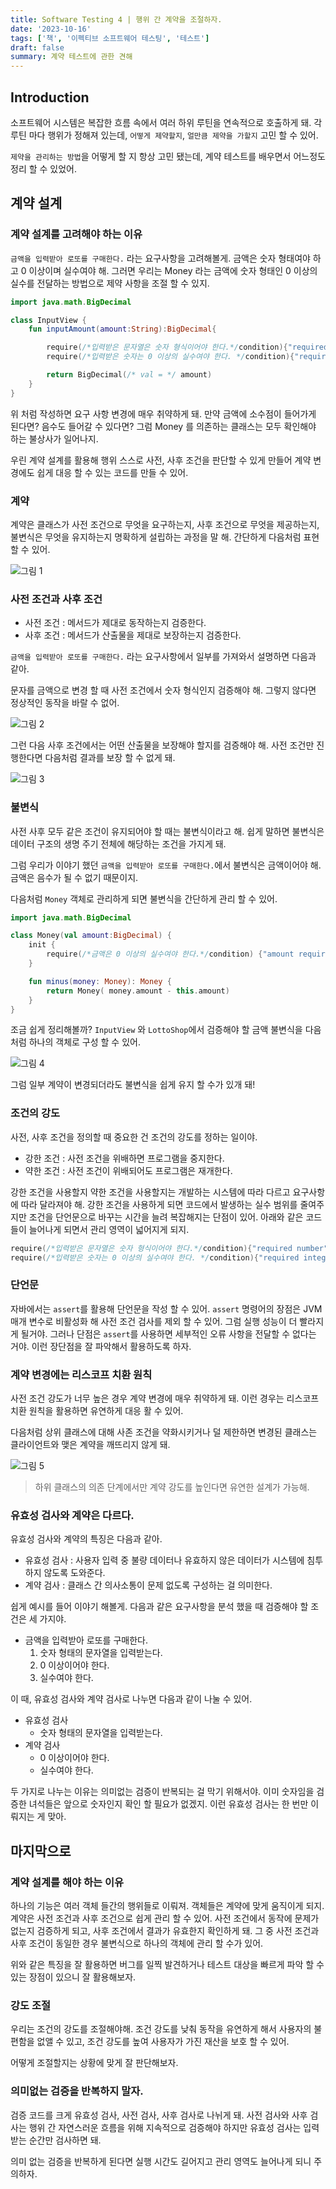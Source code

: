 ```yaml
---
title: Software Testing 4 | 행위 간 계약을 조절하자.
date: '2023-10-16'
tags: ['책', '이펙티브 소프트웨어 테스팅', '테스트']
draft: false
summary: 계약 테스트에 관한 견해
---
```


## Introduction

소프트웨어 시스템은 복잡한 흐름 속에서 여러 하위 루틴을 연속적으로 호출하게 돼.
각 루틴 마다 행위가 정해져 있는데, `어떻게 제약할지`, `얼만큼 제약을 가할지` 고민 할 수 있어.

`제약을 관리하는 방법`을 어떻게 할 지 항상 고민 됐는데, 계약 테스트를 배우면서 어느정도 정리 할 수 있었어.

<TOCInline toc={props.toc} exclude="Introduction" />

## 계약 설계

### 계약 설계를 고려해야 하는 이유

`금액을 입력받아 로또를 구매한다.` 라는 요구사항을 고려해볼게. 금액은 숫자 형태여야 하고 0 이상이며 실수여야 해.
그러면 우리는 Money 라는 금액에 숫자 형태인 0 이상의 실수를 전달하는 방법으로 제약 사항을 조절 할 수 있지.

```kotlin
import java.math.BigDecimal

class InputView {
    fun inputAmount(amount:String):BigDecimal{

        require(/*입력받은 문자열은 숫자 형식이어야 한다.*/condition){"required number"}
        require(/*입력받은 숫자는 0 이상의 실수여야 한다. */condition){"required integer over 0"}

        return BigDecimal(/* val = */ amount)
    }
}
```

위 처럼 작성하면 요구 사항 변경에 매우 취약하게 돼. 만약 금액에 소수점이 들어가게 된다면? 음수도 들어갈 수 있다면?
그럼 Money 를 의존하는 클래스는 모두 확인해야 하는 불상사가 일어나지.

우린 계약 설계를 활용해 행위 스스로 사전, 사후 조건을 판단할 수 있게 만들어 계약 변경에도 쉽게 대응 할 수 있는 코드를 만들 수 있어.

### 계약

계약은 클래스가 사전 조건으로 무엇을 요구하는지, 사후 조건으로 무엇을 제공하는지, 불변식은 무엇을 유지하는지 명확하게 설립하는 과정을 말 해.
간단하게 다음처럼 표현 할 수 있어.

![그림 1](/static/images/effective-software-testing-4/1.png)


### 사전 조건과 사후 조건

- 사전 조건 : 메서드가 제대로 동작하는지 검증한다.
- 사후 조건 : 메서드가 산출물을 제대로 보장하는지 검증한다.

`금액을 입력받아 로또를 구매한다.` 라는 요구사항에서 일부를 가져와서 설명하면 다음과 같아.

문자를 금액으로 변경 할 때 사전 조건에서 숫자 형식인지 검증해야 해. 그렇지 않다면 정상적인 동작을 바랄 수 없어.

![그림 2](/static/images/effective-software-testing-4/2.png)

그런 다음 사후 조건에서는 어떤 산출물을 보장해야 할지를 검증해야 해. 사전 조건만 진행한다면 다음처럼 결과를 보장 할 수 없게 돼.

![그림 3](/static/images/effective-software-testing-4/3.png)

### 불변식

사전 사후 모두 같은 조건이 유지되어야 할 때는 불변식이라고 해.
쉽게 말하면 불변식은 데이터 구조의 생명 주기 전체에 해당하는 조건을 가지게 돼.

그럼 우리가 이야기 했던 `금액을 입력받아 로또를 구매한다.`에서 불변식은 금액이어야 해.
금액은 음수가 될 수 없기 때문이지.

다음처럼 `Money` 객체로 관리하게 되면 불변식을 간단하게 관리 할 수 있어.

```kotlin
import java.math.BigDecimal

class Money(val amount:BigDecimal) {
    init {
        require(/*금액은 0 이상의 실수여야 한다.*/condition) {"amount require positive"}
    }

    fun minus(money: Money): Money {
        return Money( money.amount - this.amount)
    }
}
```

조금 쉽게 정리해볼까?
`InputView` 와 `LottoShop`에서 검증해야 할 금액 불변식을 다음처럼 하나의 객체로 구성 할 수 있어.

![그림 4](/static/images/effective-software-testing-4/4.png)

그럼 일부 계약이 변경되더라도 불변식을 쉽게 유지 할 수가 있개 돼!

### 조건의 강도

사전, 사후 조건을 정의할 때 중요한 건 조건의 강도를 정하는 일이야.

- 강한 조건 : 사전 조건을 위배하면 프로그램을 중지한다.
- 약한 조건 : 사전 조건이 위배되어도 프로그램은 재개한다.

강한 조건을 사용할지 약한 조건을 사용할지는 개발하는 시스템에 따라 다르고 요구사항에 따라 달라져야 해.
강한 조건을 사용하게 되면 코드에서 발생하는 실수 범위를 줄여주지만 조건을 단언문으로 바꾸는 시간을 늘려 복잡해지는 단점이 있어.
아래와 같은 코드들이 늘어나게 되면서 관리 영역이 넓어지게 되지.

```kotlin
require(/*입력받은 문자열은 숫자 형식이어야 한다.*/condition){"required number"}
require(/*입력받은 숫자는 0 이상의 실수여야 한다. */condition){"required integer over 0"}
```

### 단언문

자바에서는 `assert`를 활용해 단언문을 작성 할 수 있어. `assert` 명령어의 장점은 JVM 매개 변수로 비활성화 해 사전 조건 검사를 제외 할 수 있어. 그럼 실행 성능이 더 빨라지게 될거야.
그러나 단점은 `assert`를 사용하면 세부적인 오류 사항을 전달할 수 없다는 거야. 이런 장단점을 잘 파악해서 활용하도록 하자.

### 계약 변경에는 리스코프 치환 원칙

사전 조건 강도가 너무 높은 경우 계약 변경에 매우 취약하게 돼.
이런 경우는 리스코프 치환 원칙을 활용하면 유연하게 대응 활 수 있어.

다음처럼 상위 클래스에 대해 사존 조건을 약화시키거나 덜 제한하면 변경된 클래스는 클라이언트와 맺은 계약을 깨뜨리지 않게 돼.

![그림 5](/static/images/effective-software-testing-4/5.png)

> 하위 클래스의 의존 단계에서만 계약 강도를 높인다면 유연한 설계가 가능해.

### 유효성 검사와 계약은 다르다.

유효성 검사와 계약의 특징은 다음과 같아.

- 유효성 검사 : 사용자 입력 중 불량 데이터나 유효하지 않은 데이터가 시스템에 침투하지 않도록 도와준다.
- 계약 검사 : 클래스 간 의사소통이 문제 없도록 구성하는 걸 의미한다.

쉽게 예시를 들어 이야기 해볼게. 다음과 같은 요구사항을 분석 했을 때 검증해야 할 조건은 세 가지야.

- 금액을 입력받아 로또를 구매한다.
  1. 숫자 형태의 문자열을 입력받는다.
  2. 0 이상이어야 한다.
  3. 실수여야 한다.

이 때, 유효성 검사와 계약 검사로 나누면 다음과 같이 나눌 수 있어.

- 유효성 검사
  -  숫자 형태의 문자열을 입력받는다.
- 계약 검사
  - 0 이상이어야 한다.
  - 실수여야 한다.

두 가지로 나누는 이유는 의미없는 검증이 반복되는 걸 막기 위해서야.
이미 숫자임을 검증한 녀석들은 앞으로 숫자인지 확인 할 필요가 없겠지.
이런 유효성 검사는 한 번만 이뤄지는 게 맞아.

## 마지막으로

### 계약 설계를 해야 하는 이유

하나의 기능은 여러 객체 들간의 행위들로 이뤄져. 객체들은 계약에 맞게 움직이게 되지.
계약은 사전 조건과 사후 조건으로 쉽게 관리 할 수 있어. 사전 조건에서 동작에 문제가 없는지 검증하게 되고, 사후 조건에서 결과가 유효한지 확인하게 돼.
그 중 사전 조건과 사후 조건이 동일한 경우 불변식으로 하나의 객체에 관리 할 수가 있어.

위와 같은 특징을 잘 활용하면 버그를 일찍 발견하거나 테스트 대상을 빠르게 파악 할 수 있는 장점이 있으니 잘 활용해보자.

### 강도 조절

우리는 조건의 강도를 조절해야해. 조건 강도를 낮춰 동작을 유연하게 해서 사용자의 불편함을 없앨 수 있고, 조건 강도를 높여 사용자가 가진 재산을 보호 할 수 있어.

어떻게 조절할지는 상황에 맞게 잘 판단해보자.

### 의미없는 검증을 반복하지 말자.

검증 코드를 크게 유효성 검사, 사전 검사, 사후 검사로 나뉘게 돼.
사전 검사와 사후 검사는 행위 간 자연스러운 흐름을 위해 지속적으로 검증해야 하지만 유효성 검사는 입력받는 순간만 검사하면 돼.

의미 없는 검증을 반복하게 된다면 실행 시간도 길어지고 관리 영역도 늘어나게 되니 주의하자.